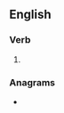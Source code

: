 ==English==

===Verb===
{{head|en|verb form}}

# {{en-past of|achromatise}}

===Anagrams===
* {{anagrams|en|a=aacdehimorst|machaerotids}}